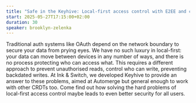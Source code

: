 ```yaml
---
title: "Safe in the Keyhive: Local-first access control with E2EE and capabilities"
start: 2025-05-27T17:15:00+02:00
duration: 30
speaker: brooklyn-zelenka
---
```


Traditional auth systems like OAuth depend on the network boundary to secure your data from prying eyes. We have no such luxury in local-first: your data can move between devices in any number of ways, and there is no process protecting who can access what. This requires a different approach to prevent unauthorised reads, control who can write, preventing backdated writes. At Ink & Switch, we developed Keyhive to provide an answer to these problems, aimed at Automerge but general enough to work with other CRDTs too. Come find out how solving the hard problems of local-first access control maybe leads to even better security for all users.